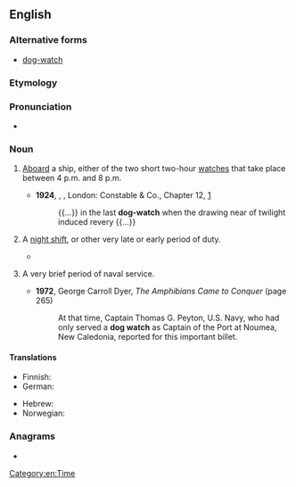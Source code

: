 {{also|dog watch}}
==English==
{{wikipedia}}

===Alternative forms===
* [[dog-watch]]

===Etymology===
{{compound|en|dog|watch}}

===Pronunciation===
* {{IPA|en|/ˈdɒɡwɒtʃ/}}

===Noun===
{{en-noun}}

# {{lb|en|nautical}} [[aboard|Aboard]] a ship, either of the two short two-hour [[watches]] that take place between 4 p.m. and 8 p.m.
#* '''1924''', {{w|Herman Melville}}, ''{{w|Billy Budd}}'', London: Constable & Co., Chapter 12, [http://gutenberg.net.au/ebooks06/0608511h.html]
#*: {{...}} in the last '''dog-watch''' when the drawing near of twilight induced revery {{...}}
# {{lb|en|by extension}} A [[night shift]], or other very late or early period of duty.
#* {{RQ:Mezzrow Blues|page=22|passage=The girls we knew were all on the '''dogwatch''', from four to twelve in the morning.}}
# {{lb|en|nautical}} A very brief period of naval service.
#* '''1972''', George Carroll Dyer, ''The Amphibians Came to Conquer'' (page 265)
#*: At that time, Captain Thomas G. Peyton, U.S. Navy, who had only served a '''dog watch''' as Captain of the Port at Noumea, New Caledonia, reported for this important billet.

====Translations====
{{trans-top|nautical: short watch}}
* Finnish: {{t|fi|iltapäivävahti}}
* German: {{t|de|Hundewache|f}}
{{trans-mid}}
* Hebrew: {{t+|he|מִשְׁמֶרֶת כֶּלֶב|f|tr=mishmerte kelev}}
* Norwegian: {{t|no|hundevakt|m}}
{{trans-bottom}}

===Anagrams===
* {{anagrams|en|a=acdghotw|watchdog}}

[[Category:en:Time]]